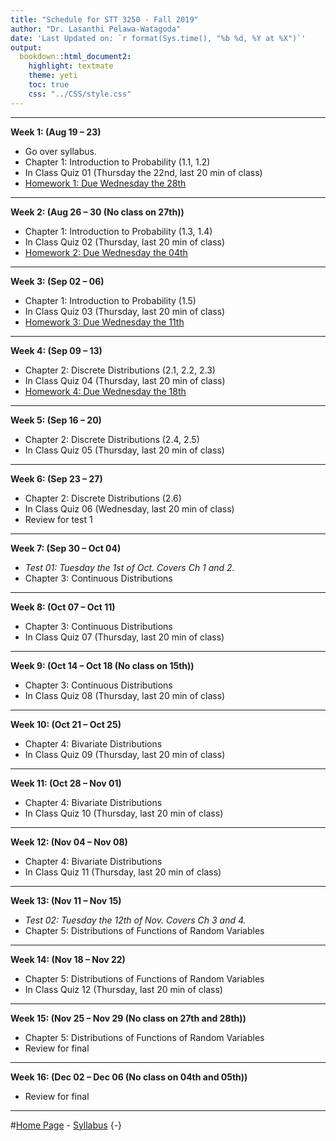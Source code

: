 ```yaml
---
title: "Schedule for STT 3250 - Fall 2019"
author: "Dr. Lasanthi Pelawa-Watagoda"
date: 'Last Updated on: `r format(Sys.time(), "%b %d, %Y at %X")`'
output: 
  bookdown::html_document2: 
    highlight: textmate
    theme: yeti
    toc: true
    css: "../CSS/style.css"
---
```


***

**Week 1: (Aug 19 -- 23)**

* Go over syllabus.
* Chapter 1: Introduction to Probability (1.1, 1.2)
* In Class Quiz 01 (Thursday the 22nd, last 20 min of class)
* [Homework 1: Due Wednesday the 28th](Homework.html)

***

**Week 2: (Aug 26 -- 30 (No class on 27th))** 

* Chapter 1: Introduction to Probability (1.3, 1.4)
* In Class Quiz 02 (Thursday, last 20 min of class)
* [Homework 2: Due Wednesday the 04th](Homework.html)

***

**Week 3: (Sep 02 -- 06)**

* Chapter 1: Introduction to Probability (1.5)
* In Class Quiz 03 (Thursday, last 20 min of class)
* [Homework 3: Due Wednesday the 11th](Homework.html)

***

**Week 4: (Sep 09 -- 13)**

* Chapter 2: Discrete Distributions (2.1, 2.2, 2.3)
* In Class Quiz 04 (Thursday, last 20 min of class)
* [Homework 4: Due Wednesday the 18th](Homework.html)

***

**Week 5: (Sep 16 -- 20)**

* Chapter 2: Discrete Distributions (2.4, 2.5)
* In Class Quiz 05 (Thursday, last 20 min of class)

***

**Week 6: (Sep 23 -- 27)**

* Chapter 2: Discrete Distributions (2.6)
* In Class Quiz 06 (Wednesday, last 20 min of class)
* Review for test 1

***

**Week 7: (Sep 30 -- Oct 04)**

* *Test 01: Tuesday the 1st of Oct. Covers Ch 1 and 2.*
* Chapter 3: Continuous Distributions

***

**Week 8: (Oct 07 -- Oct 11)**

* Chapter 3: Continuous Distributions
* In Class Quiz 07 (Thursday, last 20 min of class)

***

**Week 9: (Oct 14 -- Oct 18 (No class on 15th))**

* Chapter 3: Continuous Distributions
* In Class Quiz 08 (Thursday, last 20 min of class)

***

**Week 10: (Oct 21 -- Oct 25)**

* Chapter 4: Bivariate Distributions
* In Class Quiz 09 (Thursday, last 20 min of class)

***

**Week 11: (Oct 28 -- Nov 01)**

* Chapter 4: Bivariate Distributions
* In Class Quiz 10 (Thursday, last 20 min of class)

***

**Week 12: (Nov 04 -- Nov 08)**

* Chapter 4: Bivariate Distributions
* In Class Quiz 11 (Thursday, last 20 min of class)

***

**Week 13: (Nov 11 -- Nov 15)**

* *Test 02: Tuesday the 12th of Nov. Covers Ch 3 and 4.*
* Chapter 5: Distributions of Functions of Random Variables

***

**Week 14: (Nov 18 -- Nov 22)**

* Chapter 5: Distributions of Functions of Random Variables
* In Class Quiz 12 (Thursday, last 20 min of class)

***

**Week 15: (Nov 25 -- Nov 29 (No class on 27th and 28th))**

* Chapter 5: Distributions of Functions of Random Variables
* Review for final

***

**Week 16: (Dec 02 -- Dec 06 (No class on 04th and 05th))**

* Review for final

***

#[Home Page](http://Lasanthiwatagoda.github.io/STT3250Fall2019ClassRepo/index.html) - [Syllabus](https://Lasanthiwatagoda.github.io/STT3250Fall2019ClassRepo/Syllabus/STT3250Fall2019Syllabus.html) {-}  



